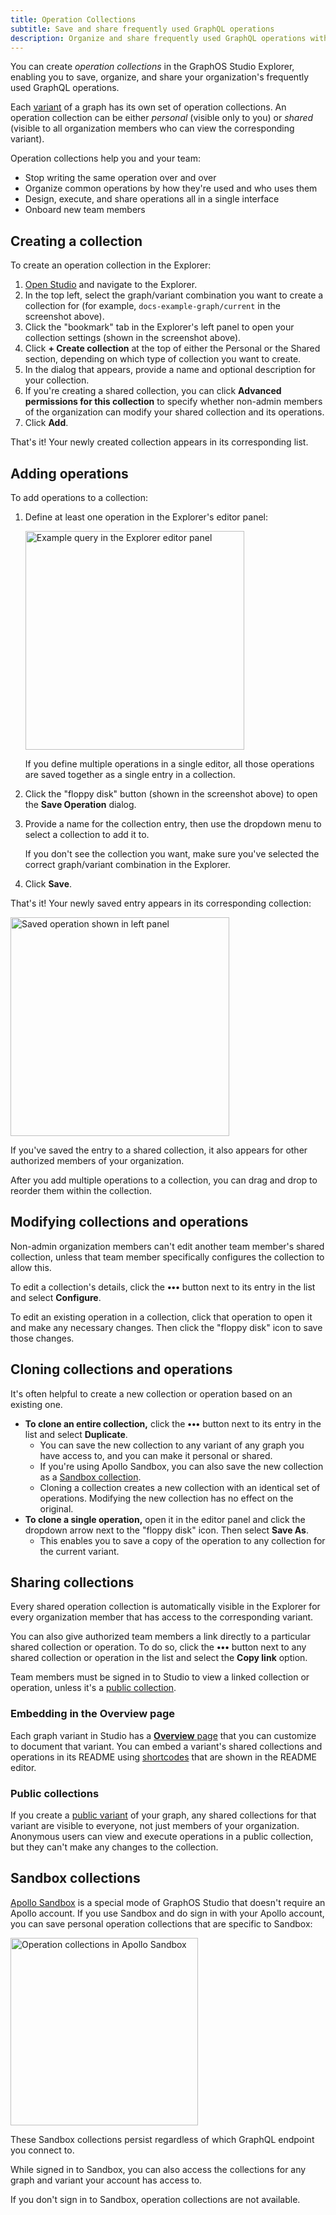 ```yaml
---
title: Operation Collections
subtitle: Save and share frequently used GraphQL operations
description: Organize and share frequently used GraphQL operations with operation collections in GraphOS Studio Explorer.
---
```


You can create _operation collections_ in the GraphOS Studio Explorer, enabling you to save, organize, and share your organization's frequently used GraphQL operations.

Each [variant](../graphs/#variants) of a graph has its own set of operation collections. An operation collection can be either _personal_ (visible only to you) or _shared_ (visible to all organization members who can view the corresponding variant).

Operation collections help you and your team:

- Stop writing the same operation over and over
- Organize common operations by how they're used and who uses them
- Design, execute, and share operations all in a single interface
- Onboard new team members

## Creating a collection

To create an operation collection in the Explorer:

1. [Open Studio](https://studio.apollographql.com/?referrer=docs-content) and navigate to the Explorer.
2. In the top left, select the graph/variant combination you want to create a collection for (for example, `docs-example-graph/current` in the screenshot above).
3. Click the "bookmark" tab in the Explorer's left panel to open your collection settings (shown in the screenshot above).
4. Click **+ Create collection** at the top of either the Personal or the Shared section, depending on which type of collection you want to create.
5. In the dialog that appears, provide a name and optional description for your collection.
6. If you're creating a shared collection, you can click **Advanced permissions for this collection** to specify whether non-admin members of the organization can modify your shared collection and its operations.
7. Click **Add**.

That's it! Your newly created collection appears in its corresponding list.

## Adding operations

To add operations to a collection:

1. Define at least one operation in the Explorer's editor panel:

   <img
     src="../img/operation-collections/create-operation.jpg"
     alt="Example query in the Explorer editor panel"
     class="screenshot"
     width="350"
   />

   <Note>

   If you define multiple operations in a single editor, all those operations are saved together as a single entry in a collection.

   </Note>

2. Click the "floppy disk" button (shown in the screenshot above) to open the **Save Operation** dialog.
3. Provide a name for the collection entry, then use the dropdown menu to select a collection to add it to.

   <Note>

   If you don't see the collection you want, make sure you've selected the correct graph/variant combination in the Explorer.

   </Note>

4. Click **Save**.

That's it! Your newly saved entry appears in its corresponding collection:

<img
  src="../img/operation-collections/added-operation.jpg"
  alt="Saved operation shown in left panel"
  className="screenshot"
  width="350"
/>

If you've saved the entry to a shared collection, it also appears for other authorized members of your organization.

<Tip>

After you add multiple operations to a collection, you can drag and drop to reorder them within the collection.

</Tip>

## Modifying collections and operations

<Note>

Non-admin organization members can't edit another team member's shared collection, unless that team member specifically configures the collection to allow this.

</Note>

To edit a collection's details, click the **•••** button next to its entry in the list and select **Configure**.

To edit an existing operation in a collection, click that operation to open it and make any necessary changes. Then click the "floppy disk" icon to save those changes.

## Cloning collections and operations

It's often helpful to create a new collection or operation based on an existing one.

- **To clone an entire collection,** click the **•••** button next to its entry in the list and select **Duplicate**.
  - You can save the new collection to any variant of any graph you have access to, and you can make it personal or shared.
  - If you're using Apollo Sandbox, you can also save the new collection as a [Sandbox collection](#sandbox-collections).
  - Cloning a collection creates a new collection with an identical set of operations. Modifying the new collection has no effect on the original.
- **To clone a single operation,** open it in the editor panel and click the dropdown arrow next to the "floppy disk" icon. Then select **Save As**.
  - This enables you to save a copy of the operation to any collection for the current variant.

## Sharing collections

Every shared operation collection is automatically visible in the Explorer for every organization member that has access to the corresponding variant.

You can also give authorized team members a link directly to a particular shared collection or operation. To do so, click the **•••** button next to any shared collection or operation in the list and select the **Copy link** option.

<Note>

Team members must be signed in to Studio to view a linked collection or operation, unless it's a [public collection](#public-collections).

</Note>

### Embedding in the Overview page

Each graph variant in Studio has a [**Overview** page](../graphs/studio-features/#the-readme-page) that you can customize to document that variant. You can embed a variant's shared collections and operations in its README using [shortcodes](../graphs/studio-features/#readme-shortcodes) that are shown in the README editor.

### Public collections

If you create a [public variant](../graphs/management/#public-variants) of your graph, any shared collections for that variant are visible to everyone, not just members of your organization. Anonymous users can view and execute operations in a public collection, but they can't make any changes to the collection.

## Sandbox collections

[Apollo Sandbox](./sandbox/) is a special mode of GraphOS Studio that doesn't require an Apollo account. If you use Sandbox and do sign in with your Apollo account, you can save personal operation collections that are specific to Sandbox:

<img
  src="../img/operation-collections/sandbox-collections.jpg"
  alt="Operation collections in Apollo Sandbox"
  className="screenshot"
  width="300"
/>

These Sandbox collections persist regardless of which GraphQL endpoint you connect to.

While signed in to Sandbox, you can also access the collections for any graph and variant your account has access to.

<Note>

If you don't sign in to Sandbox, operation collections are not available.

</Note>
